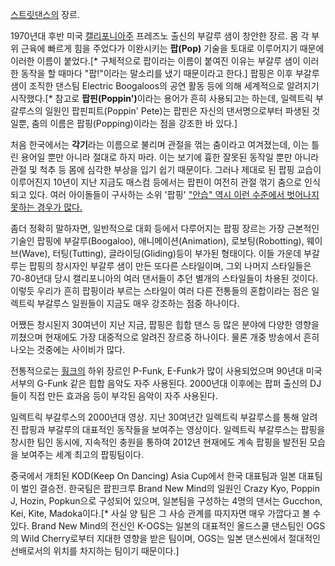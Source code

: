 [[스트릿댄스]]의 장르.


1970년대 후반 미국 [[캘리포니아]]주 프레즈노 출신의 부갈루 샘이 창안한 장르. 몸 각 부위 근육에 빠르게 힘을 주었다가 이완시키는 '''팝(Pop)''' 기술을 토대로 이루어지기 때문에 이러한 이름이 붙었다.[* 구체적으로 팝이라는 이름이 붙여진 이유는 부갈루 샘이 이러한 동작을 할 때마다 "팝!"이라는 말소리를 냈기 때문이라고 한다.] 팝핑은 이후 부갈루 샘이 조직한 댄스팀 Electric Boogaloos의 공연 활동 등에 의해 세계적으로 알려지기 시작했다.[* 참고로 '''팝핀(Poppin')'''이라는 용어가 흔히 사용되고는 하는데, 일렉트릭 부갈루스의 일원인 팝핀피트(Poppin' Pete)는 팝핀은 자신의 댄서명으로부터 파생된 것일뿐, 춤의 이름은 팝핑(Popping)이라는 점을 강조한 바 있다.]

처음 한국에서는 '''각기'''라는 이름으로 불리며 관절을 꺾는 춤이라고 여겨졌는데, 이는 틀린 용어일 뿐만 아니라 절대로 하지 마라. 이는 보기에 흉한 잘못된 동작일 뿐만 아니라 관절 및 척추 등 몸에 심각한 부상을 입기 쉽기 때문이다. 그러나 제대로 된 팝핑 교습이 이루어진지 10년이 지난 지금도 매스컴 등에서는 팝핀이 여전히 관절 꺾기 춤으로 인식되고 있다. 여러 아이돌들이 구사하는 소위 '팝핑' [["안습" 역시 이런 수준에서 벗어나지 못하는 경우가 많다.]]

좀더 정확히 말하자면, 일반적으로 대회 등에서 다루어지는 팝핑 장르는 가장 근본적인 기술인 팝핑에 부갈루(Boogaloo), 애니메이션(Animation), 로보팅(Robotting), 웨이브(Wave), 터팅(Tutting), 글라이딩(Gliding)등이 부가된 형태이다. 이들 가운데 부갈루는 팝핑의 창시자인 부갈루 샘이 만든 또다른 스타일이며, 그외 나머지 스타일들은 70-80년대 당시 캘리포니아의 여러 댄서들이 추던 별개의 스타일들이 차용된 것이다. 이렇듯 우리가 흔히 팝핑이라 부르는 스타일이 여러 다른 전통들의 혼합이라는 점은 일렉트릭 부갈루스 일원들이 지금도 매우 강조하는 점중 하나이다. 

어쨌든 창시된지 30여년이 지난 지금, 팝핑은 힙합 댄스 등 많은 분야에 다양한 영향을 끼쳤으며 현재에도 가장 대중적으로 알려진 장르중 하나이다. 물론 개중 방송에서 흔히 나오는 것중에는 사이비가 많다.

전통적으로는 [[훵크]]의 하위 장르인 P-Funk, E-Funk가 많이 사용되었으며 90년대 미국 서부의 G-Funk 같은 힙합 음악도 자주 사용된다. 2000년대 이후에는 팝퍼 출신의 DJ들이 직접 만든 효과음 등이 부각된 음악이 자주 사용된다.

{{{#!html
<iframe width="420" height="315" src="http://www.youtube.com/embed/FauOsBt_IFA" frameborder="0" allowfullscreen></iframe>
}}}

일렉트릭 부갈루스의 2000년대 영상. 지난 30여년간 일렉트릭 부갈루스를 통해 알려진 팝핑과 부갈루의 대표적인 동작들을 보여주는 영상이다. 일렉트릭 부갈루스는 팝핑을 창시한 팀인 동시에, 지속적인 충원을 통하여 2012년 현재에도 계속 팝핑을 발전된 모습을 보여주는 세계 최고의 팝핑팀이다.

{{{#!html
<iframe width="560" height="315" src="http://www.youtube.com/embed/-Tm3wUWH7pg" frameborder="0" allowfullscreen></iframe>
}}}

중국에서 개최된 KOD(Keep On Dancing) Asia Cup에서 한국 대표팀과 일본 대표팀이 벌인 결승전. 한국팀은 팝핀크루 Brand New Mind의 일원인 Crazy Kyo, Poppin J, Hozin, Popkun으로 구성되어 있으며, 일본팀을 구성하는 4명의 댄서는 Gucchon, Kei, Kite, Madoka이다.[* 사실 양 팀은 그 사승 관계를 따지자면 매우 가깝다고 볼 수 있다. Brand New Mind의 전신인 K-OGS는 일본의 대표적인 올드스쿨 댄스팀인 OGS의 Wild Cherry로부터 지대한 영향을 받은 팀이며, OGS는 일본 댄스씬에서 절대적인 선배로서의 위치를 차지하는 팀이기 때문이다.]
